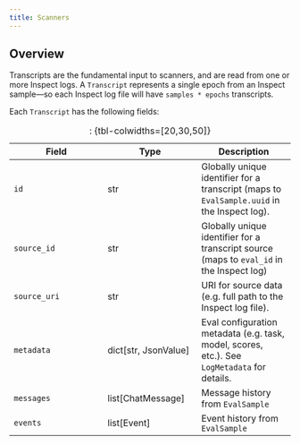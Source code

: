 ```yaml
---
title: Scanners
---
```


## Overview

Transcripts are the fundamental input to scanners, and are read from one or more Inspect logs. A `Transcript` represents a single epoch from an Inspect sample---so each Inspect log file will have `samples * epochs` transcripts.

Each `Transcript` has the following fields:

| Field | Type | Description |
|------------------------|------------------------|------------------------|
| `id` | str | Globally unique identifier for a transcript (maps to `EvalSample.uuid` in the Inspect log). |
| `source_id` | str | Globally unique identifier for a transcript source (maps to `eval_id` in the Inspect log) |
| `source_uri` | str | URI for source data (e.g. full path to the Inspect log file). |
| `metadata` | dict\[str, JsonValue\] | Eval configuration metadata (e.g. task, model, scores, etc.). See `LogMetadata` for details. |
| `messages` | list\[ChatMessage\] | Message history from `EvalSample` |
| `events` | list\[Event\] | Event history from `EvalSample` |

: : {tbl-colwidths=\[20,30,50\]}